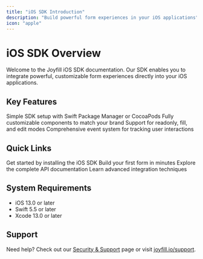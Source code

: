```yaml
---
title: "iOS SDK Introduction"
description: "Build powerful form experiences in your iOS applications"
icon: "apple"
---
```


# iOS SDK Overview

Welcome to the Joyfill iOS SDK documentation. Our SDK enables you to integrate powerful, customizable form experiences directly into your iOS applications.

## Key Features

<CardGroup cols={2}>
  <Card title="Easy Integration" icon="puzzle-piece">
    Simple SDK setup with Swift Package Manager or CocoaPods
  </Card>
  <Card title="Customizable UI" icon="palette">
    Fully customizable components to match your brand
  </Card>
  <Card title="Multiple Modes" icon="toggle-on">
    Support for readonly, fill, and edit modes
  </Card>
  <Card title="Event Handling" icon="bolt">
    Comprehensive event system for tracking user interactions
  </Card>
</CardGroup>

## Quick Links

<CardGroup cols={2}>
  <Card 
    title="Installation" 
    icon="download"
    href="/ios/getting-started/installation"
  >
    Get started by installing the iOS SDK
  </Card>
  <Card 
    title="Quickstart Guide" 
    icon="rocket"
    href="/ios/getting-started/quickstart"
  >
    Build your first form in minutes
  </Card>
  <Card 
    title="API Reference" 
    icon="code"
    href="/ios/api-reference/overview"
  >
    Explore the complete API documentation
  </Card>
  <Card 
    title="Guides" 
    icon="book-open"
    href="/ios/guides/modes"
  >
    Learn advanced integration techniques
  </Card>
</CardGroup>

## System Requirements

- iOS 13.0 or later
- Swift 5.5 or later
- Xcode 13.0 or later

## Support

Need help? Check out our [Security & Support](/ios/about/security) page or visit [joyfill.io/support](https://joyfill.io/support).

